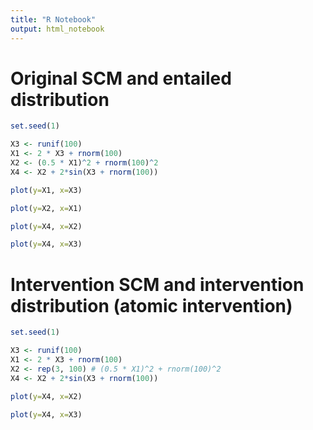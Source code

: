 ```yaml
---
title: "R Notebook"
output: html_notebook
---
```


# Original SCM and entailed distribution

```r
set.seed(1)

X3 <- runif(100)
X1 <- 2 * X3 + rnorm(100)
X2 <- (0.5 * X1)^2 + rnorm(100)^2
X4 <- X2 + 2*sin(X3 + rnorm(100))
```


```r
plot(y=X1, x=X3)
```
```r
plot(y=X2, x=X1)
```

```r
plot(y=X4, x=X2)
```

```r
plot(y=X4, x=X3)
```

# Intervention SCM and intervention distribution (atomic intervention)

```r
set.seed(1)

X3 <- runif(100)
X1 <- 2 * X3 + rnorm(100)
X2 <- rep(3, 100) # (0.5 * X1)^2 + rnorm(100)^2
X4 <- X2 + 2*sin(X3 + rnorm(100))
```


```r
plot(y=X4, x=X2)
```

```r
plot(y=X4, x=X3)
```













